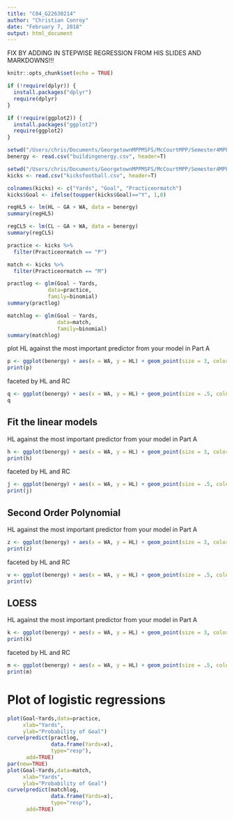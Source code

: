 ```yaml
---
title: "C04_G22630214"
author: "Christian Conroy"
date: "February 7, 2018"
output: html_document
---
```


FIX BY ADDING IN STEPWISE REGRESSION FROM HIS SLIDES AND MARKDOWNS!!!

```r
knitr::opts_chunk$set(echo = TRUE)
```

```r
if (!require(dplyr)) {
  install.packages("dplyr")
  require(dplyr)
}

if (!require(ggplot2)) {
  install.packages("ggplot2")
  require(ggplot2)
}
```

```r
setwd("/Users/chris/Documents/GeorgetownMPPMSFS/McCourtMPP/Semester4MPP/ProgrammingStats") 
benergy <- read.csv("buildingenergy.csv", header=T)

setwd("/Users/chris/Documents/GeorgetownMPPMSFS/McCourtMPP/Semester4MPP/ProgrammingStats") 
kicks <- read.csv("kicksfootball.csv", header=T)
```

```r
colnames(kicks) <- c("Yards", "Goal", "Practiceormatch")
kicks$Goal <- ifelse(toupper(kicks$Goal)=="Y", 1,0)
```

```r
regHL5 <- lm(HL ~ GA + WA, data = benergy)
summary(regHL5)
```

```r
regCL5 <- lm(CL ~ GA + WA, data = benergy)
summary(regCL5)
```

```r
practice <- kicks %>%
  filter(Practiceormatch == "P")

match <- kicks %>%
  filter(Practiceormatch == "M")
```

```r
practlog <- glm(Goal ~ Yards, 
             data=practice,
             family=binomial)
summary(practlog)
```

```r
matchlog <- glm(Goal ~ Yards, 
                data=match,
                family=binomial)
summary(matchlog)
```

plot HL against the most important predictor from your model in Part A
```r
p <- ggplot(benergy) + aes(x = WA, y = HL) + geom_point(size = 3, color='red')
print(p)
```


faceted by HL and RC
```r
q <- ggplot(benergy) + aes(x = WA, y = HL) + geom_point(size = .5, color='red') + facet_wrap(GD~OR)
q
```

## Fit the linear models 
HL against the most important predictor from your model in Part A
```r
h <- ggplot(benergy) + aes(x = WA, y = HL) + geom_point(size = 3, color='red') + stat_smooth(method = "lm", size = 1)
print(h)
```

faceted by HL and RC
```r
j <- ggplot(benergy) + aes(x = WA, y = HL) + geom_point(size = .5, color='red') + stat_smooth(method = "lm", size = 1) + facet_grid(GD~OR)
print(j)
```

## Second Order Polynomial
HL against the most important predictor from your model in Part A
```r
z <- ggplot(benergy) + aes(x = WA, y = HL) + geom_point(size = 3, color='red') + stat_smooth(method = "lm", formula = y ~ poly(x, 2), size = 1)
print(z)
```

faceted by HL and RC
```r
v <- ggplot(benergy) + aes(x = WA, y = HL) + geom_point(size = .5, color='red') + stat_smooth(method = "lm", formula = y ~ poly(x, 2), size = 1) + facet_grid(GD~OR)
print(v)
```

## LOESS
HL against the most important predictor from your model in Part A
```r
k <- ggplot(benergy) + aes(x = WA, y = HL) + geom_point(size = 3, color='red') + stat_smooth(method = "loess", size = 1)
print(k)
```

faceted by HL and RC
```r
m <- ggplot(benergy) + aes(x = WA, y = HL) + geom_point(size = .5, color='red') + stat_smooth(method = "loess", size = .5) + facet_grid(GD~OR)
print(m)
```

# Plot of logistic regressions
```r
plot(Goal~Yards,data=practice,
     xlab="Yards",
     ylab="Probability of Goal")
curve(predict(practlog,
              data.frame(Yards=x),
              type="resp"),
      add=TRUE)
par(new=TRUE)
plot(Goal~Yards,data=match,
     xlab="Yards",
     ylab="Probability of Goal")
curve(predict(matchlog,
              data.frame(Yards=x),
              type="resp"),
      add=TRUE)
```